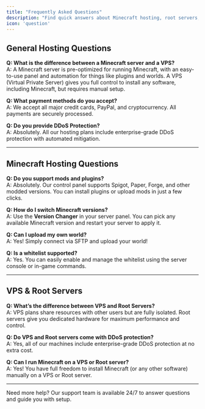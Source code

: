```yaml
---
title: "Frequently Asked Questions"
description: "Find quick answers about Minecraft hosting, root servers, and VPS with XA Hosting."
icon: 'question'
---
```


## General Hosting Questions

**Q: What is the difference between a Minecraft server and a VPS?**  
A: A Minecraft server is pre-optimized for running Minecraft, with an easy-to-use panel and automation for things like plugins and worlds. A VPS (Virtual Private Server) gives you full control to install any software, including Minecraft, but requires manual setup.

**Q: What payment methods do you accept?**  
A: We accept all major credit cards, PayPal, and cryptocurrency. All payments are securely processed.

**Q: Do you provide DDoS Protection?**  
A: Absolutely. All our hosting plans include enterprise-grade DDoS protection with automated mitigation.

---

## Minecraft Hosting Questions

**Q: Do you support mods and plugins?**  
A: Absolutely. Our control panel supports Spigot, Paper, Forge, and other modded versions. You can install plugins or upload mods in just a few clicks.

**Q: How do I switch Minecraft versions?**  
A: Use the **Version Changer** in your server panel. You can pick any available Minecraft version and restart your server to apply it.

**Q: Can I upload my own world?**  
A: Yes! Simply connect via SFTP and upload your world!

**Q: Is a whitelist supported?**  
A: Yes. You can easily enable and manage the whitelist using the server console or in-game commands.

---

## VPS & Root Servers

**Q: What’s the difference between VPS and Root Servers?**  
A: VPS plans share resources with other users but are fully isolated. Root servers give you dedicated hardware for maximum performance and control.

**Q: Do VPS and Root servers come with DDoS protection?**  
A: Yes, all of our machines include enterprise-grade DDoS protection at no extra cost.

**Q: Can I run Minecraft on a VPS or Root server?**  
A: Yes! You have full freedom to install Minecraft (or any other software) manually on a VPS or Root server.

---

<Tip>
Need more help? Our support team is available 24/7 to answer questions and guide you with setup.
</Tip>

